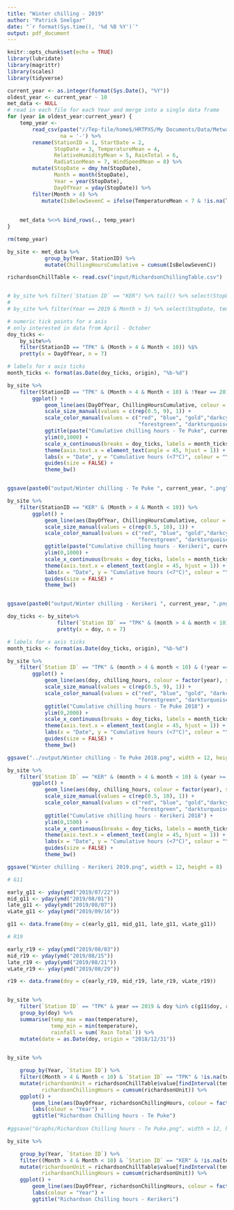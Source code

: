 ---
title: "Winter chilling - 2019"
author: "Patrick Snelgar"
date: "`r format(Sys.time(), '%d %B %Y')`"
output: pdf_document
---

```{r setup, include=FALSE}
knitr::opts_chunk$set(echo = TRUE)
library(lubridate)
library(magrittr)
library(scales)
library(tidyverse)
```

```{r data_import, echo=FALSE, include=FALSE}

current_year <- as.integer(format(Sys.Date(), "%Y"))
oldest_year <- current_year - 10
met_data <- NULL
# read in each file for each Year and merge into a single data frame
for (year in oldest_year:current_year) {
	temp_year <-  
		read_csv(paste("//Tep-file/home$/HRTPXS/My Documents/Data/Metwatch/Yearly/MetWatch Export ", year, ".csv", sep=""), 
				 na = '-') %>%
		rename(StationID = 1, StartDate = 2,
			   StopDate = 3, TemperatureMean = 4, 
			   RelativeHumidityMean = 5, RainTotal = 6,
			   RadiationMean = 7, WindSpeedMean = 8) %>%
		mutate(StopDate = dmy_hm(StopDate),
			   Month = month(StopDate),
			   Year = year(StopDate), 
			   DayOfYear = yday(StopDate)) %>%
		filter(Month > 4) %>%
		   mutate(IsBelowSevenC = ifelse(TemperatureMean < 7 & !is.na(TemperatureMean), 1, 0))
				
				
	met_data %<>% bind_rows(., temp_year)
}

rm(temp_year)

by_site <- met_data %>%
			group_by(Year, StationID) %>%
			mutate(ChillingHoursCumulative = cumsum(IsBelowSevenC))

richardsonChillTable <- read.csv("input/RichardsonChillingTable.csv")


# by_site %>% filter(`Station ID` == "KER") %>% tail() %>% select(StopDate, temperature, chilling_hours)
# 
# by_site %>% filter(Year == 2019 & Month > 3) %>% select(StopDate, temperature, chilling_hours)

```

```{r graphs, echo=FALSE}

# numeric tick points for x axis
# only interested in data from April - October
doy_ticks <- 
	by_site%>%
	filter(StationID == "TPK" & (Month > 4 & Month < 10)) %$%
	pretty(x = DayOfYear, n = 7)

# labels for x axis ticks
month_ticks <- format(as.Date(doy_ticks, origin), "%b-%d")

by_site %>% 
	filter(StationID == "TPK" & (Month > 4 & Month < 10) & !Year == 2017) %>%
		ggplot() +
			geom_line(aes(DayOfYear, ChillingHoursCumulative, colour = factor(Year), size = factor(Year))) + 
			scale_size_manual(values = c(rep(0.5, 9), 1)) + 
			scale_color_manual(values = c("red", "blue", "gold","darkcyan", "orange", "purple",
										  "forestgreen", "darkturquoise", "green",  "black")) + 
			ggtitle(paste("Cumulative chilling hours - Te Puke", current_year)) +
			ylim(0,1000) + 
			scale_x_continuous(breaks = doy_ticks, labels = month_ticks) + 
			theme(axis.text.x = element_text(angle = 45, hjust = 1)) + 
			labs(x = "Date", y = "Cumulative hours (<7°C)", colour = "Year", caption = "2017 is excluded due to sensor error") + 
			guides(size = FALSE) + 
			theme_bw()


ggsave(paste0("output/Winter chilling - Te Puke ", current_year, ".png"), width = 12, height = 8)

by_site %>% 
	filter(StationID == "KER" & (Month > 4 & Month < 10)) %>%
		ggplot() +
			geom_line(aes(DayOfYear, ChillingHoursCumulative, colour = factor(Year), size = factor(Year))) + 
			scale_size_manual(values = c(rep(0.5, 10), 1)) + 
			scale_color_manual(values = c("red", "blue", "gold","darkcyan", "orange", "purple",
										  "forestgreen", "darkturquoise", "green", "cornflowerblue", "black")) + 
			ggtitle(paste("Cumulative chilling hours - Kerikeri", current_year)) +
			ylim(0,1000) + 
			scale_x_continuous(breaks = doy_ticks, labels = month_ticks) + 
			theme(axis.text.x = element_text(angle = 45, hjust = 1)) + 
			labs(x = "Date", y = "Cumulative hours (<7°C)", colour = "Year") + 
			guides(size = FALSE) + 
			theme_bw()


ggsave(paste0("output/Winter chilling - Kerikeri ", current_year, ".png"), width = 12, height = 8)

```

```{r chilling_2018, include=FALSE}

doy_ticks <- by_site%>%
				filter(`Station ID` == "TPK" & (month > 4 & month < 10) & (year >= 2008 & year < 2019)) %$%
				pretty(x = doy, n = 7)

# labels for x axis ticks
month_ticks <- format(as.Date(doy_ticks, origin), "%b-%d")

by_site %>% 
	filter(`Station ID` == "TPK" & (month > 4 & month < 10) & (!year == 2017 & (year >= 2008 & year < 2019))) %>%
		ggplot() +
			geom_line(aes(doy, chilling_hours, colour = factor(year), size = factor(year))) + 
			scale_size_manual(values = c(rep(0.5, 9), 1)) + 
			scale_color_manual(values = c("red", "blue", "gold", "darkcyan", "orange", "purple",
										  "forestgreen", "darkturquoise", "green",  "black")) + 
			ggtitle("Cumulative chilling hours - Te Puke 2018") +
			ylim(0,2000) + 
			scale_x_continuous(breaks = doy_ticks, labels = month_ticks) + 
			theme(axis.text.x = element_text(angle = 45, hjust = 1)) + 
			labs(x = "Date", y = "Cumulative hours (<7°C)", colour = "Year", caption = "2017 is excluded due to sensor error") + 
			guides(size = FALSE) + 
			theme_bw()

ggsave("../output/Winter chilling - Te Puke 2018.png", width = 12, height = 8)

by_site %>% 
	filter(`Station ID` == "KER" & (month > 4 & month < 10) & (year >= 2008 & year < 2019)) %>%
		ggplot() +
			geom_line(aes(doy, chilling_hours, colour = factor(year), size = factor(year))) + 
			scale_size_manual(values = c(rep(0.5, 10), 1)) + 
			scale_color_manual(values = c("red", "blue", "gold","darkcyan", "orange", "purple",
										  "forestgreen", "darkturquoise", "green", "cornflowerblue", "black")) + 
			ggtitle("Cumulative chilling hours - Kerikeri 2018") +
			ylim(0,1500) + 
			scale_x_continuous(breaks = doy_ticks, labels = month_ticks) + 
			theme(axis.text.x = element_text(angle = 45, hjust = 1)) + 
			labs(x = "Date", y = "Cumulative hours (<7°C)", colour = "Year") + 
			guides(size = FALSE) + 
			theme_bw()

ggsave("Winter chilling - Kerikeri 2019.png", width = 12, height = 8)


```


```{r budup_dates, echo = FALSE, include = FALSE}

# G11

early_g11 <- yday(ymd("2019/07/22"))
mid_g11 <- yday(ymd("2019/08/01"))
late_g11 <- yday(ymd("2019/08/07"))
vLate_g11 <- yday(ymd("2019/09/16"))

g11 <- data.frame(doy = c(early_g11, mid_g11, late_g11, vLate_g11))

# R19

early_r19 <- yday(ymd("2019/08/03"))
mid_r19 <- yday(ymd("2019/08/15"))
late_r19 <- yday(ymd("2019/08/21"))
vLate_r19 <- yday(ymd("2019/08/29"))

r19 <- data.frame(doy = c(early_r19, mid_r19, late_r19, vLate_r19))


by_site %>% 
	filter(`Station ID` == "TPK" & year == 2019 & doy %in% c(g11$doy, r19$doy)) %>%
	group_by(doy) %>%
	summarise(temp_max = max(temperature),
			  temp_min = min(temperature),
			  rainfall = sum(`Rain Total`)) %>%
	mutate(date = as.Date(doy, origin = "2018/12/31"))
	

```

```{r richardsonGraphs, echo = FALSE}

by_site %>%

	group_by(Year, `Station ID`) %>%
	filter((Month > 4 & Month < 10) & `Station ID` == "TPK" & !is.na(temperature)) %>%
	mutate(richardsonUnit = richardsonChillTable$value[findInterval(temperature , richardsonChillTable$RangeMax[-7])+1],
		   richardsonChillingHours = cumsum(richardsonUnit)) %>%
	ggplot() +  
		geom_line(aes(DayOfYear, richardsonChillingHours, colour = factor(Year))) 
		labs(colour = "Year") + 
		ggtitle("Richardson Chilling hours - Te Puke")
		
#ggsave("Graphs/Richardson Chilling hours - Te Puke.png", width = 12, height = 8)

by_site %>%

	group_by(Year, `Station ID`) %>%
	filter((Month > 4 & Month < 10) & `Station ID` == "KER" & !is.na(temperature)) %>%
	mutate(richardsonUnit = richardsonChillTable$value[findInterval(temperature , richardsonChillTable$RangeMax[-7])+1],
		   richardsonChillingHours = cumsum(richardsonUnit)) %>%
	ggplot() +  
		geom_line(aes(DayOfYear, richardsonChillingHours, colour = factor(Year))) + 
		labs(colour = "Year") + 
		ggtitle("Richardson Chilling hours - Kerikeri")

```
